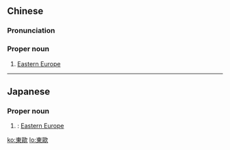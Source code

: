 {{also|东欧|東欧}}
==Chinese==
{{zh-forms|s=东欧}}

===Pronunciation===
{{zh-pron
|m=Dōng-Ōu
|c=dung1 au1
|mn=Tang-au
|cat=pn
}}

===Proper noun===
{{zh-proper noun}}

# [[Eastern Europe]]

{{zh-cat|Place names}}

----

==Japanese==
{{ja-kanjitab|とう|おう|yomi=o}}

===Proper noun===
{{ja-pos|proper|shin=東欧|とうおう}}

# {{kyujitai spelling of|東欧}}: [[Eastern Europe]]

[[ko:東歐]]
[[lo:東歐]]